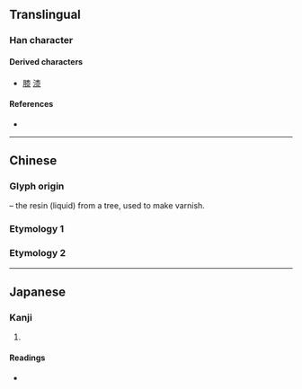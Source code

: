 {{character info/new}}
==Translingual==

===Han character===
{{Han char|rn=75|rad=木|as=07|sn=11|four=40232|canj=DOE|ids=⿱木⿱𠆢氺}}

====Derived characters====
* [[膝]] [[漆]]

====References====
* {{Han ref|kx=0527.170|dkj=14818|dj=0916.100|hdz=21217.040|uh=687C|ud=26748|bh=D5C3|bd=54723}}

----

==Chinese==

===Glyph origin===
{{Han etym}}
{{Han compound|木|t1=tree|水|t2=water|ls=ic}} – the resin (liquid) from a tree, used to make varnish.

===Etymology 1===
{{zh-see|漆|a}}

===Etymology 2===
{{zh-see|柒|a|[[seven]]}}

----

==Japanese==

===Kanji===
{{ja-kanji|grade=|rs=木07}}

# {{rfdef|ja|sort=木07}}

====Readings====
* {{ja-readings|on=[[しつ]] (shitsu)|kun=[[うるし]] (urushi)}}